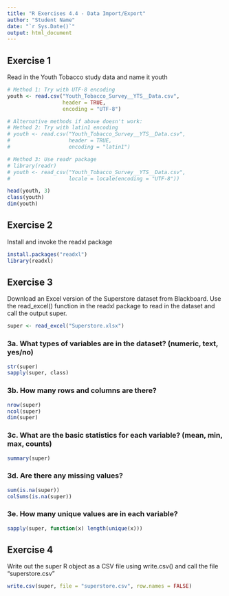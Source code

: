 ```yaml
---
title: "R Exercises 4.4 - Data Import/Export"
author: "Student Name"
date: "`r Sys.Date()`"
output: html_document
---
```


## Exercise 1
Read in the Youth Tobacco study data and name it youth

```r
# Method 1: Try with UTF-8 encoding
youth <- read.csv("Youth_Tobacco_Survey__YTS__Data.csv", 
                  header = TRUE, 
                  encoding = "UTF-8")

# Alternative methods if above doesn't work:
# Method 2: Try with latin1 encoding
# youth <- read.csv("Youth_Tobacco_Survey__YTS__Data.csv", 
#                   header = TRUE, 
#                   encoding = "latin1")

# Method 3: Use readr package
# library(readr)
# youth <- read_csv("Youth_Tobacco_Survey__YTS__Data.csv", 
#                   locale = locale(encoding = "UTF-8"))

head(youth, 3)
class(youth)
dim(youth)
```

## Exercise 2
Install and invoke the readxl package

```r
install.packages("readxl")
library(readxl)
```

## Exercise 3
Download an Excel version of the Superstore dataset from Blackboard. Use the read_excel() function in the readxl package to read in the dataset and call the output super.

```r
super <- read_excel("Superstore.xlsx")
```

### 3a. What types of variables are in the dataset? (numeric, text, yes/no)

```r
str(super)
sapply(super, class)
```

### 3b. How many rows and columns are there?

```r
nrow(super)
ncol(super)
dim(super)
```

### 3c. What are the basic statistics for each variable? (mean, min, max, counts)

```r
summary(super)
```

### 3d. Are there any missing values?

```r
sum(is.na(super))
colSums(is.na(super))
```

### 3e. How many unique values are in each variable?

```r
sapply(super, function(x) length(unique(x)))
```

## Exercise 4
Write out the super R object as a CSV file using write.csv() and call the file "superstore.csv"

```r
write.csv(super, file = "superstore.csv", row.names = FALSE)
```